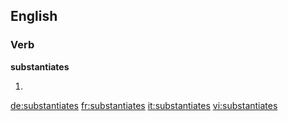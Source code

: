 ==English==

===Verb===
'''substantiates'''

# {{en-third-person singular of|substantiate}}

[[de:substantiates]]
[[fr:substantiates]]
[[it:substantiates]]
[[vi:substantiates]]
